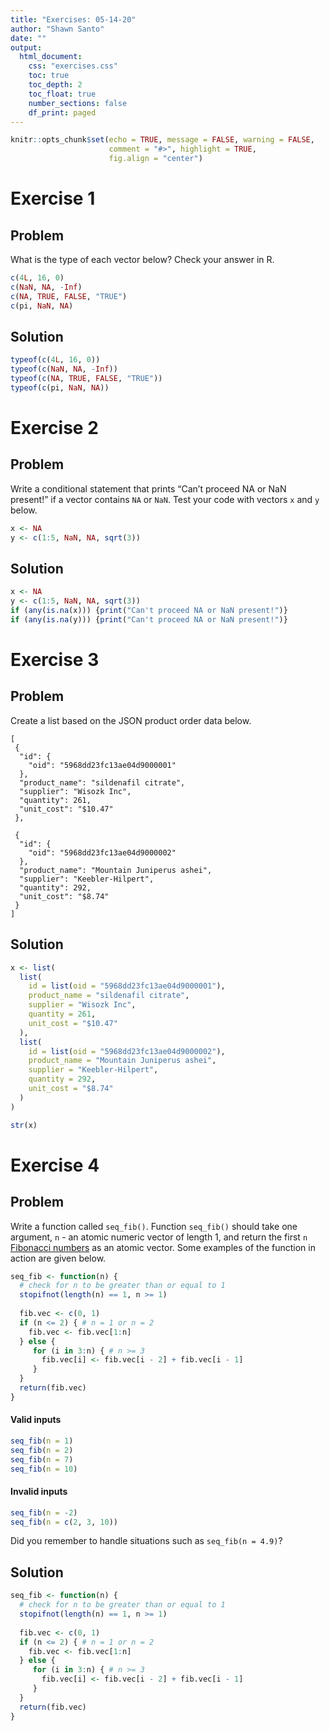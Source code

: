 ```yaml
---
title: "Exercises: 05-14-20"
author: "Shawn Santo"
date: ""
output: 
  html_document:
    css: "exercises.css"
    toc: true
    toc_depth: 2
    toc_float: true
    number_sections: false
    df_print: paged
---
```


```r
knitr::opts_chunk$set(echo = TRUE, message = FALSE, warning = FALSE,
                      comment = "#>", highlight = TRUE,
                      fig.align = "center")
```

# Exercise 1 {.tabset .tabset-fade .tabset-pills}

## Problem

What is the type of each vector below? Check your answer in R.

```r
c(4L, 16, 0)
c(NaN, NA, -Inf)
c(NA, TRUE, FALSE, "TRUE")
c(pi, NaN, NA)
```

## Solution

```r
typeof(c(4L, 16, 0))
typeof(c(NaN, NA, -Inf))
typeof(c(NA, TRUE, FALSE, "TRUE"))
typeof(c(pi, NaN, NA))
```

# Exercise 2 {.tabset .tabset-fade .tabset-pills}

## Problem

Write a conditional statement that prints "Can't proceed NA or NaN present!"
if a vector contains `NA` or `NaN`. Test your code with vectors `x` and `y`
below.

```r
x <- NA
y <- c(1:5, NaN, NA, sqrt(3))
```

## Solution

```r
x <- NA
y <- c(1:5, NaN, NA, sqrt(3))
if (any(is.na(x))) {print("Can't proceed NA or NaN present!")}
if (any(is.na(y))) {print("Can't proceed NA or NaN present!")}
```

# Exercise 3 {.tabset .tabset-fade .tabset-pills}

## Problem

Create a list based on the JSON product order data below.
```
[
 {
  "id": {
    "oid": "5968dd23fc13ae04d9000001"
  },
  "product_name": "sildenafil citrate",
  "supplier": "Wisozk Inc",
  "quantity": 261,
  "unit_cost": "$10.47"
 },
 
 {
  "id": {
    "oid": "5968dd23fc13ae04d9000002"
  },
  "product_name": "Mountain Juniperus ashei",
  "supplier": "Keebler-Hilpert",
  "quantity": 292,
  "unit_cost": "$8.74"
 }
]
```

## Solution

```r
x <- list(
  list(
    id = list(oid = "5968dd23fc13ae04d9000001"),
    product_name = "sildenafil citrate",
    supplier = "Wisozk Inc",
    quantity = 261,
    unit_cost = "$10.47"
  ),
  list(
    id = list(oid = "5968dd23fc13ae04d9000002"),
    product_name = "Mountain Juniperus ashei",
    supplier = "Keebler-Hilpert",
    quantity = 292,
    unit_cost = "$8.74"
  )
)

str(x)
```

# Exercise 4 {.tabset .tabset-fade .tabset-pills}

## Problem

Write a function called `seq_fib()`. Function `seq_fib()` should take one 
argument, `n` - an atomic numeric vector of length 1, and return the first `n` 
[Fibonacci numbers](https://en.wikipedia.org/wiki/Fibonacci_number)
as an atomic vector. Some examples of the function in 
action are given below.

```r
seq_fib <- function(n) {
  # check for n to be greater than or equal to 1
  stopifnot(length(n) == 1, n >= 1)
  
  fib.vec <- c(0, 1)
  if (n <= 2) { # n = 1 or n = 2
    fib.vec <- fib.vec[1:n]
  } else {
     for (i in 3:n) { # n >= 3
       fib.vec[i] <- fib.vec[i - 2] + fib.vec[i - 1]
     }
  }
  return(fib.vec)
}
```

#### Valid inputs

```r
seq_fib(n = 1)
seq_fib(n = 2)
seq_fib(n = 7)
seq_fib(n = 10)
```

#### Invalid inputs

```r
seq_fib(n = -2)
seq_fib(n = c(2, 3, 10))
```

Did you remember to handle situations such as `seq_fib(n = 4.9)`?

## Solution

```r
seq_fib <- function(n) {
  # check for n to be greater than or equal to 1
  stopifnot(length(n) == 1, n >= 1)
  
  fib.vec <- c(0, 1)
  if (n <= 2) { # n = 1 or n = 2
    fib.vec <- fib.vec[1:n]
  } else {
     for (i in 3:n) { # n >= 3
       fib.vec[i] <- fib.vec[i - 2] + fib.vec[i - 1]
     }
  }
  return(fib.vec)
}
```

